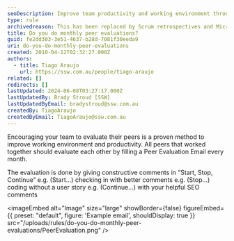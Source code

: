 ```yaml
---
seoDescription: Improve team productivity and working environment through regular peer evaluations, fostering constructive feedback and growth.
type: rule
archivedreason: This has been replaced by Scrum retrospectives and Microsoft Forms surveys
title: Do you do monthly peer evaluations?
guid: fe2dd303-3e51-4637-b28d-7081f30eeda9
uri: do-you-do-monthly-peer-evaluations
created: 2010-04-12T02:32:27.000Z
authors:
  - title: Tiago Araujo
    url: https://ssw.com.au/people/tiago-araujo
related: []
redirects: []
lastUpdated: 2024-06-08T03:27:17.000Z
lastUpdatedBy: Brady Stroud [SSW]
lastUpdatedByEmail: bradystroud@ssw.com.au
createdBy: TiagoAraujo
createdByEmail: TiagoAraujo@ssw.com.au
---
```


Encouraging your team to evaluate their peers is a proven method to improve working environment and productivity.
All peers that worked together should evaluate each other by filling a Peer Evaluation Email every month.

The evaluation is done by giving constructive comments in “Start, Stop, Continue”
e.g. (Start...) checking in with better comments
 e.g. (Stop...) coding without a user story
 e.g. (Continue...) with your helpful SEO comments


<imageEmbed
  alt="Image"
  size="large"
  showBorder={false}
  figureEmbed={{
    preset: "default",
    figure: 'Example email',
    shouldDisplay: true
  }}
  src="/uploads/rules/do-you-do-monthly-peer-evaluations/PeerEvaluation.png"
/>
